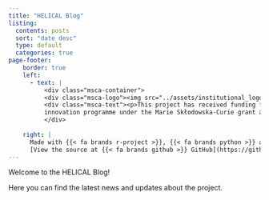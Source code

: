 ```yaml
---
title: "HELICAL Blog"
listing:
  contents: posts
  sort: "date desc"
  type: default
  categories: true
page-footer:
    border: true
    left:
      - text: |
          <div class="msca-container">
          <div class="msca-logo"><img src="../assets/institutional_logos/ec_logo.jpg" width=70px></div>
          <div class="msca-text"><p>This project has received funding from the European Union’s Horizon 2020 research and<br> 
          innovation programme under the Marie Skłodowska-Curie grant agreement No. 813545</p></div>
          </div>
      
    right: |
      Made with {{< fa brands r-project >}}, {{< fa brands python >}} and [Quarto](https://quarto.org/)<br>
      [View the source at {{< fa brands github >}} GitHub](https://github.com/helical-itn/helical-itn.github.io)
---
```


Welcome to the HELICAL Blog! 

Here you can find the latest news and updates about the project.
